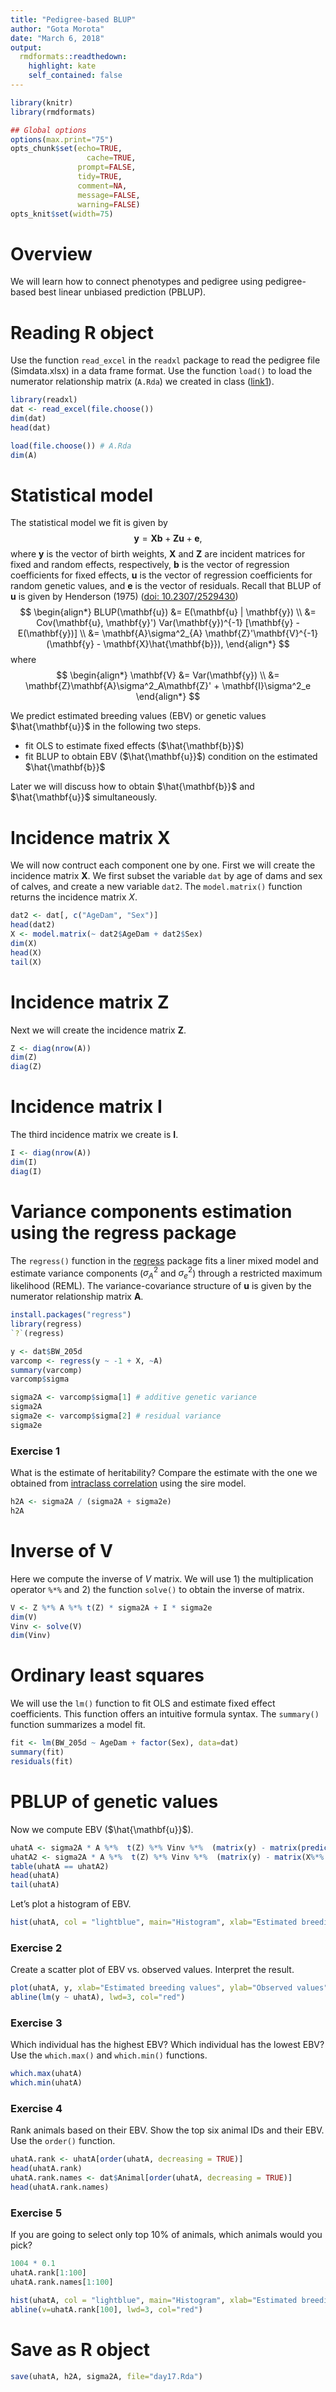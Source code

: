 ```yaml
---
title: "Pedigree-based BLUP"
author: "Gota Morota"
date: "March 6, 2018"
output:
  rmdformats::readthedown:
    highlight: kate
    self_contained: false
---
```



```r
library(knitr)
library(rmdformats)

## Global options
options(max.print="75")
opts_chunk$set(echo=TRUE,
	             cache=TRUE,
               prompt=FALSE,
               tidy=TRUE,
               comment=NA,
               message=FALSE,
               warning=FALSE)
opts_knit$set(width=75)
```

# Overview  
We will learn how to connect phenotypes and pedigree using pedigree-based best linear unbiased prediction (PBLUP). 

# Reading R object
Use the function `read_excel` in the `readxl` package to read the pedigree file (Simdata.xlsx) in a data frame format. Use the function `load()` to load the numerator relationship matrix (`A.Rda`) we created in class ([link1](http://morotalab.org/asci431-2018/day06/day06.html)).
```r
library(readxl)
dat <- read_excel(file.choose())
dim(dat)
head(dat)

load(file.choose()) # A.Rda
dim(A)
```

# Statistical model 
The statistical model we fit is given by 
$$
\mathbf{y} = \mathbf{X}\mathbf{b} + \mathbf{Z}\mathbf{u} + \mathbf{e},
$$
where $\mathbf{y}$ is the vector of birth weights,  $\mathbf{X}$ and $\mathbf{Z}$ are incident matrices for fixed and random effects, respectively, $\mathbf{b}$ is the vector of regression coefficients for fixed effects, $\mathbf{u}$ is the vector of regression coefficients for random genetic values, and $\mathbf{e}$ is the vector of residuals. 
Recall that BLUP of $\mathbf{u}$ is given by Henderson (1975) ([doi: 10.2307/2529430](https://www.jstor.org/stable/2529430))
$$
\begin{align*}
BLUP(\mathbf{u}) &= E(\mathbf{u} | \mathbf{y}) \\
&= Cov(\mathbf{u}, \mathbf{y}') Var(\mathbf{y})^{-1} [\mathbf{y} - E(\mathbf{y})]   \\
&= \mathbf{A}\sigma^2_{A} \mathbf{Z}'\mathbf{V}^{-1}(\mathbf{y} - \mathbf{X}\hat{\mathbf{b}}),
\end{align*}
$$
where 
$$
\begin{align*}
\mathbf{V} &= Var(\mathbf{y}) \\
&= \mathbf{Z}\mathbf{A}\sigma^2_A\mathbf{Z}'  + \mathbf{I}\sigma^2_e
\end{align*}
$$

We predict estimated breeding values (EBV) or genetic values $\hat{\mathbf{u}}$ in the following two steps. 

* fit OLS to estimate fixed effects ($\hat{\mathbf{b}}$)
* fit BLUP to obtain EBV ($\hat{\mathbf{u}}$) condition on the estimated $\hat{\mathbf{b}}$

Later we will discuss how to obtain $\hat{\mathbf{b}}$ and $\hat{\mathbf{u}}$ simultaneously. 

# Incidence matrix X
We will now contruct each component one by one. First we will create the incidence matrix $\mathbf{X}$. 
We first subset the variable `dat` by age of dams and sex of calves, and create a new variable `dat2`. 
The `model.matrix()` function returns the incidence matrix $X$. 
```r
dat2 <- dat[, c("AgeDam", "Sex")]
head(dat2)
X <- model.matrix(~ dat2$AgeDam + dat2$Sex)
dim(X)
head(X)
tail(X)
```

# Incidence matrix Z
Next we will create the incidence matrix $\mathbf{Z}$. 
```r
Z <- diag(nrow(A))
dim(Z)
diag(Z)
```

# Incidence matrix I
The third incidence matrix we create is $\mathbf{I}$. 
```r
I <- diag(nrow(A))
dim(I)
diag(I)
```

# Variance components estimation using the regress package
The `regress()` function in the [regress](https://cran.r-project.org/web/packages/regress/index.html) package fits a liner mixed model and estimate variance components ($\sigma^2_A$ and $\sigma^2_e$) through a restricted maximum likelihood (REML). The variance-covariance structure of $\mathbf{u}$ is given by the numerator relationship matrix $\mathbf{A}$. 
```r
install.packages("regress")
library(regress)
`?`(regress)

y <- dat$BW_205d
varcomp <- regress(y ~ -1 + X, ~A)
summary(varcomp)
varcomp$sigma

sigma2A <- varcomp$sigma[1] # additive genetic variance
sigma2A
sigma2e <- varcomp$sigma[2] # residual variance 
sigma2e
```

### Exercise 1
What is the estimate of heritability? Compare the estimate with the one we obtained from [intraclass correlation](http://morotalab.org/asci431-2017/day10/day10.html) using the sire model. 
```r
h2A <- sigma2A / (sigma2A + sigma2e)
h2A
```

# Inverse of V
Here we compute the inverse of $V$ matrix. We will use 1) the multiplication operator `%*%` and 2) the function `solve()` to obtain the inverse of matrix. 
```r
V <- Z %*% A %*% t(Z) * sigma2A + I * sigma2e
dim(V)
Vinv <- solve(V) 
dim(Vinv)
```

# Ordinary least squares
We will use the `lm()` function to fit OLS and estimate fixed effect coefficients. This function offers an intuitive formula syntax. The `summary()` function summarizes a model fit. 
```r
fit <- lm(BW_205d ~ AgeDam + factor(Sex), data=dat)
summary(fit)
residuals(fit)
```

# PBLUP of genetic values
Now we compute EBV ($\hat{\mathbf{u}}$). 
```r
uhatA <- sigma2A * A %*%  t(Z) %*% Vinv %*%  (matrix(y) - matrix(predict(fit)))
uhatA2 <- sigma2A * A %*%  t(Z) %*% Vinv %*%  (matrix(y) - matrix(X%*% fit$coefficients)) # alternative
table(uhatA == uhatA2)
head(uhatA)
tail(uhatA)
```

Let's plot a histogram of EBV. 
```r
hist(uhatA, col = "lightblue", main="Histogram", xlab="Estimated breeding values")
```

### Exercise 2
Create a scatter plot of EBV vs. observed values. Interpret the result. 
```r
plot(uhatA, y, xlab="Estimated breeding values", ylab="Observed values")
abline(lm(y ~ uhatA), lwd=3, col="red") 
```

### Exercise 3
Which individual has the highest EBV? Which individual has the lowest EBV? Use the `which.max()` and `which.min()` functions.
```r
which.max(uhatA)
which.min(uhatA)
```


### Exercise 4
Rank animals based on their EBV. Show the top six animal IDs and their EBV. Use the `order()` function.
```r
uhatA.rank <- uhatA[order(uhatA, decreasing = TRUE)]
head(uhatA.rank)
uhatA.rank.names <- dat$Animal[order(uhatA, decreasing = TRUE)]
head(uhatA.rank.names)
```

### Exercise 5
If you are going to select only top 10% of animals, which animals would you pick? 
```r
1004 * 0.1
uhatA.rank[1:100]
uhatA.rank.names[1:100]

hist(uhatA, col = "lightblue", main="Histogram", xlab="Estimated breeding values")
abline(v=uhatA.rank[100], lwd=3, col="red")
```


# Save as R object
```r
save(uhatA, h2A, sigma2A, file="day17.Rda")
```



